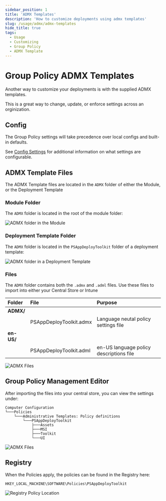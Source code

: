 ```yaml
---
sidebar_position: 1
title: 'ADMX Templates'
description: 'How to customize deployments using admx templates'
slug: /usage/admx/admx-templates
hide_title: true
tags:
  - Usage
  - Customizing
  - Group Policy
  - ADMX Template
---
```


# Group Policy ADMX Templates

Another way to customize your deployments is with the supplied ADMX templates.

This is a great way to change, update, or enforce settings across an orginization.

## Config

The Group Policy settings will take precedence over local configs and built-in defaults.

See [Config Settings](../reference/config-settings.mdx) for additional information on what settings are configurable.

## ADMX Template Files

The ADMX Template files are located in the `ADMX` folder of either the Module, or the Deployment Template

### Module Folder

The `ADMX` folder is located in the root of the module folder:

![ADMX folder in the Module](../images/psadt-admx-files-module.png)

### Deployment Template Folder

The `ADMX` folder is located in the `PSAppDeployToolkit` folder of a deployment template:

![ADMX folder in a Deployment Template](../images/psadt-admx-files-deployment-template.png)

### Files

The `ADMX` folder contains both the `.admx` and `.adml` files. Use these files to import into either your Central Store or Intune

| Folder                  | File                    | Purpose                                 |
|:------------------------|:------------------------|:----------------------------------------|
| **ADMX/**               |                         |                                         |
|                         | PSAppDeployToolkit.admx | Language neutal policy settings file    |
| **en-US/**              |                         |                                         |
|                         | PSAppDeployToolkit.adml | en-US language policy descriptions file |

![ADMX Files](../images/psadt-admx-files.png)

## Group Policy Management Editor

After importing the files into your central store, you can view the settings under:
```
Computer Configuration
└───Policies
    └───Administrative Templates: Policy definitions
        └───PSAppDeployToolkit
            ├───Assets
            ├───MSI
            ├───Toolkit
            └───UI
```

![ADMX Files](../images/psadt-admx-gpme.png)

## Registry

When the Policies apply, the policies can be found in the Registry here:

```
HKEY_LOCAL_MACHINE\SOFTWARE\Policies\PSAppDeployToolkit
```

![Registry Policy Location](../images/psadt-admx-registry.png)